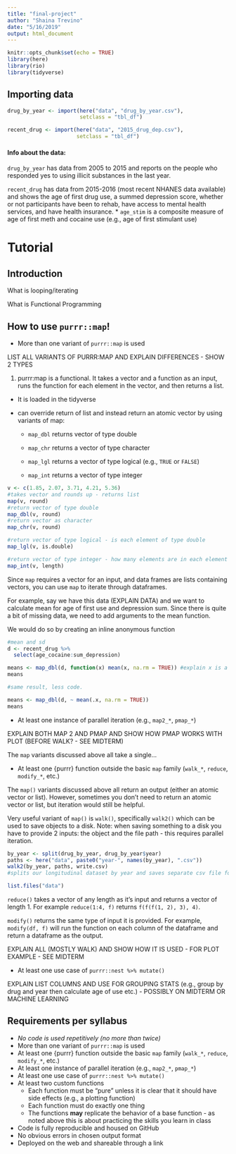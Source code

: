 ```yaml
---
title: "final-project"
author: "Shaina Trevino"
date: "5/16/2019"
output: html_document
---
```


```r
knitr::opts_chunk$set(echo = TRUE)
library(here)
library(rio)
library(tidyverse)
```

## Importing data

```r
drug_by_year <- import(here("data", "drug_by_year.csv"),
                       setclass = "tbl_df")

recent_drug <- import(here("data", "2015_drug_dep.csv"),
                      setclass = "tbl_df")
```

#### Info about the data:

`drug_by_year` has data from 2005 to 2015 and reports on the people who responded yes to using illicit substances in the last year. 

`recent_drug` has data from 2015-2016 (most recent NHANES data available) and shows the age of first drug use, a summed depression score, whether or not participants have been to rehab, have access to mental health services, and have health insurance. 
  * `age_stim` is a composite measure of age of first meth and cocaine use (e.g., age of first stimulant use)

# Tutorial

## Introduction

What is looping/iterating

What is Functional Programming

## How to use `purrr::map`!

* More than one variant of `purrr::map` is used 

LIST ALL VARIANTS OF PURRR:MAP AND EXPLAIN DIFFERENCES - SHOW 2 TYPES

1. purrr:map is a functional. It takes a vector and a function as an input, runs the function for each element in the vector, and then returns a list.

  * It is loaded in the tidyverse
  
  * can override return of list and instead return an atomic vector by using variants of map:
  
    * `map_dbl` returns vector of type double
    
    * `map_chr` returns a vector of type character
    
    * `map_lgl` returns a vector of type logical (e.g., `TRUE` or `FALSE`)
    
    * `map_int` returns a vector of type integer
    

```r
v <- c(1.85, 2.07, 3.71, 4.21, 5.36)
#takes vector and rounds up - returns list
map(v, round)
#return vector of type double
map_dbl(v, round)
#return vector as character
map_chr(v, round)

#return vector of type logical - is each element of type double
map_lgl(v, is.double)

#return vector of type integer - how many elements are in each element - here it is only 1
map_int(v, length)
```

Since `map` requires a vector for an input, and data frames are lists containing vectors, you can use `map` to iterate through dataframes. 

For example, say we have this data (EXPLAIN DATA) and we want to calculate mean for age of first use and depression sum. Since there is quite a bit of missing data, we need to add arguments to the mean function.  

We would do so by creating an inline anonymous function

```r
#mean and sd
d <- recent_drug %>% 
  select(age_cocaine:sum_depression)

means <- map_dbl(d, function(x) mean(x, na.rm = TRUE)) #explain x is a place holder
means

#same result, less code.

means <- map_dbl(d, ~ mean(.x, na.rm = TRUE))
means
```

  
* At least one instance of parallel iteration (e.g., `map2_*`, `pmap_*`) 

EXPLAIN BOTH MAP 2 AND PMAP AND SHOW HOW PMAP WORKS WITH PLOT (BEFORE WALK? - SEE MIDTERM)

The `map` variants discussed above all take a single...

* At least one {purrr} function outside the basic `map` family (`walk_*`, 
  `reduce`, `modify_*`, etc.) 

The `map()` variants discussed above all return an output (either an atomic vector or list). However, sometimes you don't need to return an atomic vector or list, but iteration would still be helpful.
  
Very useful variant of `map()` is `walk()`, specifically `walk2()` which can be used to save objects to a disk. Note: when saving something to a disk you have to provide 2 inputs: the object and the file path - this requires parallel iteration.   

```r
by_year <- split(drug_by_year, drug_by_year$year)
paths <- here("data", paste0("year-", names(by_year), ".csv"))
walk2(by_year, paths, write.csv)
#splits our longitudinal dataset by year and saves separate csv file for each year with the title ("year-2005") in the data folder of the working directory

list.files("data")
```

`reduce()` takes a vector of any length as it's input and returns a vector of length 1. For example `reduce(1:4, f)` returns `f(f(f(1, 2), 3), 4)`. 

`modify()` returns the same type of input it is provided. For example, `modify(df, f)` will run the function on each column of the dataframe and return a dataframe as the output.
  
EXPLAIN ALL (MOSTLY WALK) AND SHOW HOW IT IS USED - FOR PLOT EXAMPLE - SEE MIDTERM

* At least one use case of `purrr::nest %>% mutate()` 

EXPLAIN LIST COLUMNS AND USE FOR GROUPING STATS (e.g., group by drug and year then calculate age of use etc.) - POSSIBLY ON MIDTERM OR MACHINE LEARNING


## Requirements per syllabus

* *No code is used repetitively (no more than twice)*
* More than one variant of `purrr::map` is used 
* At least one {purrr} function outside the basic `map` family (`walk_*`, 
  `reduce`, `modify_*`, etc.) 
* At least one instance of parallel iteration (e.g., `map2_*`, `pmap_*`) 
* At least one use case of `purrr::nest %>% mutate()` 
* At least two custom functions 
	+ Each function must be "pure" unless it is clear that it should have side 
	  effects (e.g., a plotting function)
  + Each function must do exactly one thing
  + The functions **may** replicate the behavior of a base function - as noted 
    above this is about practicing the skills you learn in class
* Code is fully reproducible and housed on GitHub 
* No obvious errors in chosen output format 
* Deployed on the web and shareable through a link 

